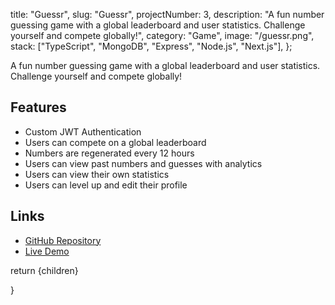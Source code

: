  title: "Guessr",
  slug: "Guessr",
  projectNumber: 3,
  description:
    "A fun number guessing game with a global leaderboard and user statistics. Challenge yourself and compete globally!",
  category: "Game",
  image: "/guessr.png",
  stack: ["TypeScript", "MongoDB", "Express", "Node.js", "Next.js"],
};


A fun number guessing game with a global leaderboard and user statistics. Challenge yourself and compete globally!

## Features

- Custom JWT Authentication
- Users can compete on a global leaderboard
- Numbers are regenerated every 12 hours
- Users can view past numbers and guesses with analytics
- Users can view their own statistics
- Users can level up and edit their profile

## Links

- [GitHub Repository](https://github.com/colinguinane1/guessr-front-end)
- [Live Demo](https://guessr.c-g.dev)

return <MdxLayout>{children}</MdxLayout>

}



